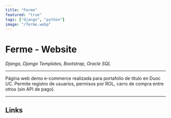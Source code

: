 ```yaml
---
title: "Ferme"
featured: "true"
tags: ["django", "python"]
image: "/ferme.webp"
---
```


# Ferme - Website

_Django, Django Templates, Bootstrap, Oracle SQL_

<HeaderImage
  src="https://github.com/Jaycedam/portfolio-mdx/raw/main/projects/ferme/preview.webp"
  alt="header image"
/>

---

Página web demo e-commerce realizada para portafolio de título en Duoc UC. Permite registro de usuarios, permisos por ROL, carro de compra entre otros (sin API de pago).

---

## Links

<LinkButton title="GitHub" href="https://github.com/Jaycedam/ferme-website" />
